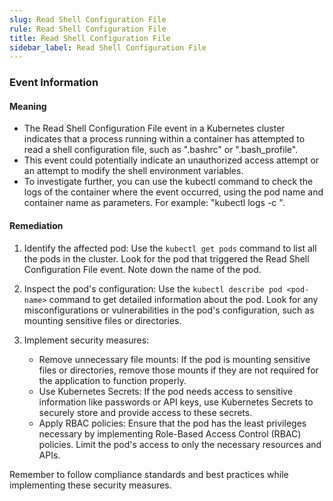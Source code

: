 ```yaml
--- 
slug: Read Shell Configuration File
rule: Read Shell Configuration File
title: Read Shell Configuration File
sidebar_label: Read Shell Configuration File
---
```

                   
### Event Information

#### Meaning

- The Read Shell Configuration File event in a Kubernetes cluster indicates that a process running within a container has attempted to read a shell configuration file, such as ".bashrc" or ".bash_profile".
- This event could potentially indicate an unauthorized access attempt or an attempt to modify the shell environment variables.
- To investigate further, you can use the kubectl command to check the logs of the container where the event occurred, using the pod name and container name as parameters. For example: "kubectl logs <pod-name> -c <container-name>".

#### Remediation

1. Identify the affected pod: Use the `kubectl get pods` command to list all the pods in the cluster. Look for the pod that triggered the Read Shell Configuration File event. Note down the name of the pod.

2. Inspect the pod's configuration: Use the `kubectl describe pod <pod-name>` command to get detailed information about the pod. Look for any misconfigurations or vulnerabilities in the pod's configuration, such as mounting sensitive files or directories.

3. Implement security measures:
   - Remove unnecessary file mounts: If the pod is mounting sensitive files or directories, remove those mounts if they are not required for the application to function properly.
   - Use Kubernetes Secrets: If the pod needs access to sensitive information like passwords or API keys, use Kubernetes Secrets to securely store and provide access to these secrets.
   - Apply RBAC policies: Ensure that the pod has the least privileges necessary by implementing Role-Based Access Control (RBAC) policies. Limit the pod's access to only the necessary resources and APIs.

Remember to follow compliance standards and best practices while implementing these security measures.


 